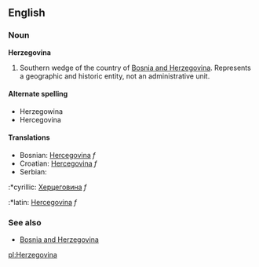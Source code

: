 ==English==
===Noun===
'''Herzegovina'''

#Southern wedge of the country of [[Bosnia and Herzegovina]]. Represents a geographic and historic entity, not an administrative unit.

====Alternate spelling====
*Herzegowina
*Hercegovina

====Translations====
*Bosnian: [[Hercegovina]] ''f''
*Croatian: [[Hercegovina]] ''f''
*Serbian:
:*cyrillic: [[Херцеговина]] ''f''
:*latin: [[Hercegovina]] ''f''

===See also===
*[[Bosnia and Herzegovina]]

[[pl:Herzegovina]]